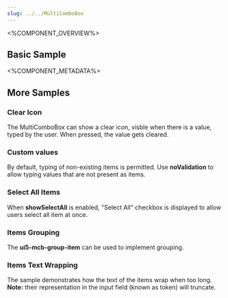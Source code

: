 ```yaml
---
slug: ../../MultiComboBox
---
```



<%COMPONENT_OVERVIEW%>

## Basic Sample
<Basic />

<%COMPONENT_METADATA%>

## More Samples

### Clear Icon
The MultiComboBox can show a clear icon, visble when there is a value, typed by the user.
When pressed, the value gets cleared.

<ClearIcon />

### Custom values
By default, typing of non-existing items is permitted.
Use <b>noValidation</b> to allow typing values that are not present as items.

<MultiComboBoxCustomValue />

### Select All Items
When <b>showSelectAll</b> is enabled, "Select All" checkbox is displayed to allow users select all item at once.

<MultiComboBoxSelectAll />

### Items Grouping
The <b>ui5-mcb-group-item</b> can be used to implement grouping.

<MultiComboBoxGrouping />

### Items Text Wrapping
The sample demonstrates how the text of the items wrap when too long.
<b>Note:</b> their representation in the input field (known as token) will truncate.

<SuggestionsWrapping />

